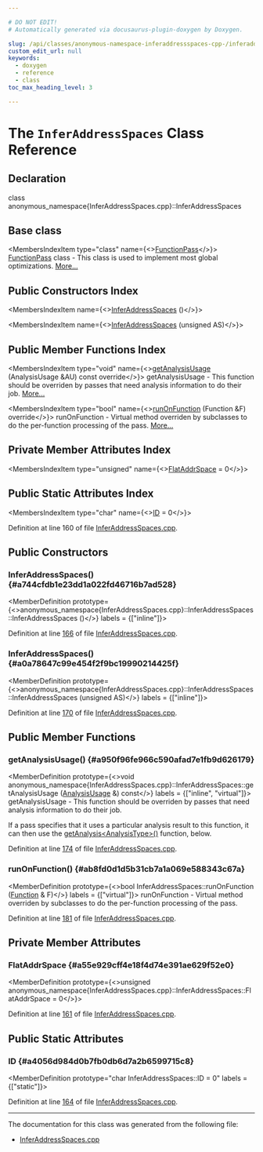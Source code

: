 ```yaml
---

# DO NOT EDIT!
# Automatically generated via docusaurus-plugin-doxygen by Doxygen.

slug: /api/classes/anonymous-namespace-inferaddressspaces-cpp-/inferaddressspaces
custom_edit_url: null
keywords:
  - doxygen
  - reference
  - class
toc_max_heading_level: 3

---
```





# The `InferAddressSpaces` Class Reference

<DoxygenPage pluginConfig={pluginConfig}>



## Declaration

<CodeBlock>class anonymous_namespace{InferAddressSpaces.cpp}::InferAddressSpaces</CodeBlock>

## Base class

<MembersIndex>

<MembersIndexItem
  type="class"
  name={<><a href="/docs/api/classes/llvm/functionpass">FunctionPass</a></>}>
<a href="/docs/api/classes/llvm/functionpass">FunctionPass</a> class - This class is used to implement most global optimizations. <a href="/docs/api/classes/llvm/functionpass/#details">More...</a>
</MembersIndexItem>

</MembersIndex>

## Public Constructors Index

<MembersIndex>

<MembersIndexItem
  name={<><a href="#a744cfdb1e23dd1a022fd46716b7ad528">InferAddressSpaces</a> ()</>}>
</MembersIndexItem>

<MembersIndexItem
  name={<><a href="#a0a78647c99e454f2f9bc19990214425f">InferAddressSpaces</a> (unsigned AS)</>}>
</MembersIndexItem>

</MembersIndex>

## Public Member Functions Index

<MembersIndex>

<MembersIndexItem
  type="void"
  name={<><a href="#a950f96fe966c590afad7e1fb9d626179">getAnalysisUsage</a> (AnalysisUsage &amp;AU) const override</>}>
getAnalysisUsage - This function should be overriden by passes that need analysis information to do their job. <a href="#a950f96fe966c590afad7e1fb9d626179">More...</a>
</MembersIndexItem>

<MembersIndexItem
  type="bool"
  name={<><a href="#ab8fd0d1d5b31cb7a1a069e588343c67a">runOnFunction</a> (Function &amp;F) override</>}>
runOnFunction - Virtual method overriden by subclasses to do the per-function processing of the pass. <a href="#ab8fd0d1d5b31cb7a1a069e588343c67a">More...</a>
</MembersIndexItem>

</MembersIndex>

## Private Member Attributes Index

<MembersIndex>

<MembersIndexItem
  type="unsigned"
  name={<><a href="#a55e929cff4e18f4d74e391ae629f52e0">FlatAddrSpace</a> = 0</>}>
</MembersIndexItem>

</MembersIndex>

## Public Static Attributes Index

<MembersIndex>

<MembersIndexItem
  type="char"
  name={<><a href="#a4056d984d0b7fb0db6d7a2b6599715c8">ID</a> = 0</>}>
</MembersIndexItem>

</MembersIndex>


Definition at line 160 of file <a href="/docs/api/files/lib/lib/transforms/lib/transforms/scalar/inferaddressspaces-cpp">InferAddressSpaces.cpp</a>.

<SectionDefinition>

## Public Constructors

### InferAddressSpaces() {#a744cfdb1e23dd1a022fd46716b7ad528}

<MemberDefinition
  prototype={<>anonymous&#95;namespace&#123;InferAddressSpaces.cpp&#125;::InferAddressSpaces::InferAddressSpaces ()</>}
  labels = {["inline"]}>

Definition at line <a href="/docs/api/files/lib/lib/transforms/lib/transforms/scalar/inferaddressspaces-cpp/#l00166">166</a> of file <a href="/docs/api/files/lib/lib/transforms/lib/transforms/scalar/inferaddressspaces-cpp">InferAddressSpaces.cpp</a>.
</MemberDefinition>

### InferAddressSpaces() {#a0a78647c99e454f2f9bc19990214425f}

<MemberDefinition
  prototype={<>anonymous&#95;namespace&#123;InferAddressSpaces.cpp&#125;::InferAddressSpaces::InferAddressSpaces (unsigned AS)</>}
  labels = {["inline"]}>

Definition at line <a href="/docs/api/files/lib/lib/transforms/lib/transforms/scalar/inferaddressspaces-cpp/#l00170">170</a> of file <a href="/docs/api/files/lib/lib/transforms/lib/transforms/scalar/inferaddressspaces-cpp">InferAddressSpaces.cpp</a>.
</MemberDefinition>

</SectionDefinition>

<SectionDefinition>

## Public Member Functions

### getAnalysisUsage() {#a950f96fe966c590afad7e1fb9d626179}

<MemberDefinition
  prototype={<>void anonymous&#95;namespace&#123;InferAddressSpaces.cpp&#125;::InferAddressSpaces::getAnalysisUsage (<a href="/docs/api/classes/llvm/analysisusage">AnalysisUsage</a> &amp;) const</>}
  labels = {["inline", "virtual"]}>
getAnalysisUsage - This function should be overriden by passes that need analysis information to do their job.

If a pass specifies that it uses a particular analysis result to this function, it can then use the <a href="/docs/api/classes/llvm/pass/#a4863e5e463fb79955269fbf7fbf52b80">getAnalysis&lt;AnalysisType&gt;()</a> function, below.

Definition at line <a href="/docs/api/files/lib/lib/transforms/lib/transforms/scalar/inferaddressspaces-cpp/#l00174">174</a> of file <a href="/docs/api/files/lib/lib/transforms/lib/transforms/scalar/inferaddressspaces-cpp">InferAddressSpaces.cpp</a>.
</MemberDefinition>

### runOnFunction() {#ab8fd0d1d5b31cb7a1a069e588343c67a}

<MemberDefinition
  prototype={<>bool InferAddressSpaces::runOnFunction (<a href="/docs/api/classes/llvm/function">Function</a> &amp; F)</>}
  labels = {["virtual"]}>
runOnFunction - Virtual method overriden by subclasses to do the per-function processing of the pass.

Definition at line <a href="/docs/api/files/lib/lib/transforms/lib/transforms/scalar/inferaddressspaces-cpp/#l00181">181</a> of file <a href="/docs/api/files/lib/lib/transforms/lib/transforms/scalar/inferaddressspaces-cpp">InferAddressSpaces.cpp</a>.
</MemberDefinition>

</SectionDefinition>

<SectionDefinition>

## Private Member Attributes

### FlatAddrSpace {#a55e929cff4e18f4d74e391ae629f52e0}

<MemberDefinition
  prototype={<>unsigned anonymous&#95;namespace&#123;InferAddressSpaces.cpp&#125;::InferAddressSpaces::FlatAddrSpace = 0</>}>

Definition at line <a href="/docs/api/files/lib/lib/transforms/lib/transforms/scalar/inferaddressspaces-cpp/#l00161">161</a> of file <a href="/docs/api/files/lib/lib/transforms/lib/transforms/scalar/inferaddressspaces-cpp">InferAddressSpaces.cpp</a>.
</MemberDefinition>

</SectionDefinition>

<SectionDefinition>

## Public Static Attributes

### ID {#a4056d984d0b7fb0db6d7a2b6599715c8}

<MemberDefinition
  prototype="char InferAddressSpaces::ID = 0"
  labels = {["static"]}>

Definition at line <a href="/docs/api/files/lib/lib/transforms/lib/transforms/scalar/inferaddressspaces-cpp/#l00164">164</a> of file <a href="/docs/api/files/lib/lib/transforms/lib/transforms/scalar/inferaddressspaces-cpp">InferAddressSpaces.cpp</a>.
</MemberDefinition>

</SectionDefinition>

<hr/>

The documentation for this class was generated from the following file:

<ul>
<li><a href="/docs/api/files/lib/lib/transforms/lib/transforms/scalar/inferaddressspaces-cpp">InferAddressSpaces.cpp</a></li>
</ul>

</DoxygenPage>
